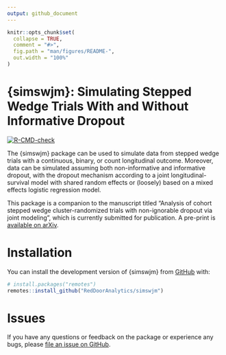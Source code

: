 ```yaml
---
output: github_document
---
```


<!-- README.md is generated from README.Rmd. Please edit that file -->

```r
knitr::opts_chunk$set(
  collapse = TRUE,
  comment = "#>",
  fig.path = "man/figures/README-",
  out.width = "100%"
)
```

# {simswjm}: Simulating Stepped Wedge Trials With and Without Informative Dropout

<!-- badges: start -->
[![R-CMD-check](https://github.com/RedDoorAnalytics/simswjm/actions/workflows/R-CMD-check.yaml/badge.svg)](https://github.com/RedDoorAnalytics/simswjm/actions/workflows/R-CMD-check.yaml)
<!-- badges: end -->

The {simswjm} package can be used to simulate data from stepped wedge trials with a continuous, binary, or count longitudinal outcome.
Moreover, data can be simulated assuming both non-informative and informative dropout, with the dropout mechanism according to a joint longitudinal-survival model with shared random effects or (loosely) based on a mixed effects logistic regression model.

This package is a companion to the manuscript titled "Analysis of cohort stepped wedge cluster-randomized trials with non-ignorable dropout via joint modeling", which is currently submitted for publication.
A pre-print is [available on arXiv](https://arxiv.org/abs/2404.14840).

# Installation

You can install the development version of {simswjm} from [GitHub](https://github.com/RedDoorAnalytics/simswjm) with:

``` r
# install.packages("remotes")
remotes::install_github("RedDoorAnalytics/simswjm")
```

# Issues

If you have any questions or feedback on the package or experience any bugs, please [file an issue on GitHub](https://github.com/RedDoorAnalytics/simswjm/issues).
